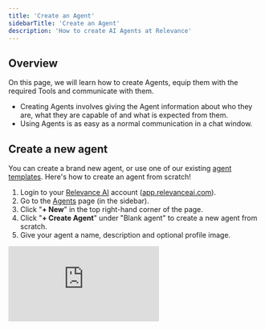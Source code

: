 ```yaml
---
title: 'Create an Agent'
sidebarTitle: 'Create an Agent'
description: 'How to create AI Agents at Relevance'
---
```

## Overview
On this page, we will learn how to create Agents, equip them with the required Tools
and communicate with them.
* Creating Agents involves giving the Agent information about who they are, what they are
capable of and what is expected from them.
* Using Agents is as easy as a normal communication in a chat window.

## Create a new agent
You can create a brand new agent, or use one of our existing [agent templates](/agents/agent-templates). Here's how to create an agent from scratch!

1. Login to your [Relevance AI](https://relevanceai.com/) account ([app.relevanceai.com](https://relevanceai.com/)).
2. Go to the [Agents](/agents) page (in the sidebar).
3. Click "**+ New**" in the top right-hand corner of the page.
4. Click "**+ Create Agent**" under "Blank agent" to create a new agent from scratch.
5. Give your agent a name, description and optional profile image.

<div
  style={{
    width: '100%',
    position: 'relative',
    paddingTop: '56.25%',
  }}>
  <iframe
    src="https://app.supademo.com/demo/clwomcw5605gpdmfh8kvuhebc"
    frameBorder="0"
    style={{
      position: 'absolute',
      top: 0,left: 0, width: '100%', height: '100%',
      border: '3px solid #5E43CE',
      borderRadius: '10px',
    }}/>
</div>

## Instruct your Agent

Every Agent has a resume that describes their skills and experience. For best results, it is very important to
think through what we want from an Agent and to include precise instructions while in the configuration phase.

<Tip>
* The more precise you are in the Agents configuration step, the closer the Agents' behavior will be to the desired outcome
* Try your Agent, and come back to the configuration step to improve your setting towards your goal
</Tip>

Marco is a market research coding expert. So, the system prompt describes the company he is working for and what he does. His skill is in coding, sentiment analysis and handling the full analysis workflow. That is helpful :)  

However, to take Marco to the next level, we need to give him some Tools to be able to achieve his goals - just like us,
Marco would not be able to conduct market research without access to data sources and analysis tools.  
Let's make sure he has the right Tools for the job.

## Equip your agent with tools

You can equip your agent with any of our [in-built tools](#), or with [tools you have created from scratch](#).

Just like in the Matrix where [Neo instantly learned kung fu](https://www.youtube.com/watch?v=0YhJxJZOWBw) just by downloading a program, agents can learn new superpowers just by equipping them with skills or domain expertise.

In fact, here's how easy it is to teach Neo some Kung Fu skills instantly just using tools! 🤯🥋

<div
  style={{
    width: '100%',
    position: 'relative',
    paddingTop: '56.25%',
  }}>
  <iframe
    src="https://player.vimeo.com/video/950933530"
    frameBorder="0"
    scrolling="no"
    style={{
      position: 'absolute',
      top: 0,left: 0, width: '100%', height: '100%',
      border: '3px solid #5E43CE',
      borderRadius: '10px',
    }}/>
</div>

Some of our most popular superpowers ([tools](https://relevanceai.com/templates)):

- [**Web Scraping**](https://relevanceai.com/templates/website-scraping-5e6ae): Scrape content from a website by providing a link to the site.
- [**Google Search**](https://relevanceai.com/templates/google-search): Get the top 10 SERPs, People Also Asked or etc for a given query.
- [**Extract data from PDFs**](https://relevanceai.com/templates/extract-data-from-pdf): Extract complex data from PDFs.
- [**Retrieve messages from Slack**](https://relevanceai.com/templates/slack-retrieve-messages-89e0a): Get recent massages from any Slack channel.

You can see all of our [public tools here](https://relevanceai.com/templates) (updated daily by one of our [in-house agents](https://relevanceai.com/blog/agent-teddy-the-tool-webpage-writer)).

## Working with the Agent

### Conversation
We can talk with Agents on the conversation view page.
The current conversation can be seen and followed on the right side of tha page.

There is a list of all conversation on the left. 
Click on `+ new chat` button to start a new chat.

<Frame>
 <img src="/images/agent/talk-agent.png" />
</Frame>

### Check Tools

Clicking on the `<N> tools` button in the chat window, we can see the list of Tools with which the agent is equipped.
<Tip>
Use `Edit` at the bottom of the shown list as a shortcut to the configuration step for Tools.
</Tip>

### Provide an input file
Click on the paperclip icon and follow the upload wizard. This works by uploading your file to Relevance in a temporary
location and sending the temporary file URL to the Agent in the conversation.
The Agent knows how to pass the URL to Tools for analyzing the data.

<Tip>
When an input file is required, simply upload a file to the chat window using the paperclip icon. The Agent knows how 
to pass the URL to Tools for analyzing the data.
</Tip>

### Tools execution
When permission for auto-run is granted, a notification indicating what Tool is being used/executed is shown.
When a Tool requires permission to run, a question appears in the conversation asking you whether it can be 
executed or not.

<Frame>
 <img width="400" height="200" align="center" src="/images/agent/agent-skill-permission.png" />
</Frame>

And that's it, with your conversation you can quickly achieve tasks that previously would have taken hours.

If you have any questions reach out to our team on in-app live chat or join our Discord community.

<Frame>
 <img src="/images/agent/agent-response.png" />  
</Frame>

## Coming soon

- Updates to copy of whole page.
- Equip your agents with other agents (multi-agent systems)
- Agent settings (waiting on new edit agent page to be released, new design).
- Autopilot (triggers etc)
- Approvals, escalations etc.